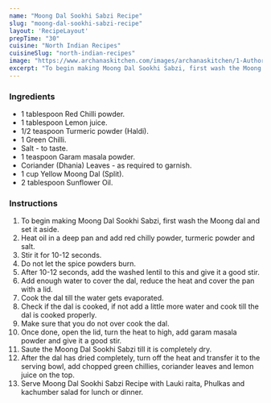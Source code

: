 ---
name: "Moong Dal Sookhi Sabzi Recipe"
slug: "moong-dal-sookhi-sabzi-recipe"
layout: 'RecipeLayout'
prepTime: "30"
cuisine: "North Indian Recipes"
cuisineSlug: "north-indian-recipes"
image: "https://www.archanaskitchen.com/images/archanaskitchen/1-Author/Madhuri_Aggarwal/Moong_Dal_Sookhi_Sabzi.jpg"
excerpt: "To begin making Moong Dal Sookhi Sabzi, first wash the Moong dal and set it aside"
---

### Ingredients

- 1 tablespoon Red Chilli powder.
- 1 tablespoon Lemon juice.
- 1/2 teaspoon Turmeric powder (Haldi).
- 1 Green Chilli.
- Salt - to taste.
- 1 teaspoon Garam masala powder.
- Coriander (Dhania) Leaves - as required to garnish.
- 1 cup Yellow Moong Dal (Split).
- 2 tablespoon Sunflower Oil.

### Instructions

1. To begin making Moong Dal Sookhi Sabzi, first wash the Moong dal and set it aside.
1. Heat oil in a deep pan and add red chilly powder, turmeric powder and salt.
1. Stir it for 10-12 seconds.
1. Do not let the spice powders burn.
1. After 10-12 seconds, add the washed lentil to this and give it a good stir.
1. Add enough water to cover the dal, reduce the heat and cover the pan with a lid.
1. Cook the dal till the water gets evaporated.
1. Check if the dal is cooked, if not add a little more water and cook till the dal is cooked properly.
1. Make sure that you do not over cook the dal.
1. Once done, open the lid, turn the heat to high, add garam masala powder and give it a good stir.
1. Saute the Moong Dal Sookhi Sabzi till it is completely dry.
1. After the dal has dried completely, turn off the heat and transfer it to the serving bowl, add chopped green chillies, coriander leaves and lemon juice on the top.
1. Serve Moong Dal Sookhi Sabzi Recipe with Lauki raita, Phulkas and kachumber salad for lunch or dinner.
